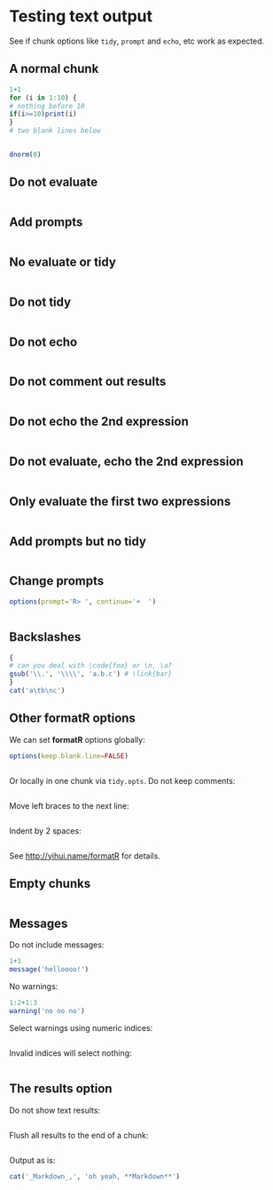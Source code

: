 # Testing text output

See if chunk options like `tidy`, `prompt` and `echo`, etc work as expected.

## A normal chunk

```r
1+1
for (i in 1:10) {
# nothing before 10
if(i>=10)print(i)
}
# two blank lines below


dnorm(0)
```

## Do not evaluate

```r
```

## Add prompts

```r
```

## No evaluate or tidy

```r
```

## Do not tidy

```r
```

## Do not echo

```r
```

## Do not comment out results

```r
```

## Do not echo the 2nd expression

```r
```

## Do not evaluate, echo the 2nd expression

```r
```

## Only evaluate the first two expressions

```r
```

## Add prompts but no tidy

```r
```

## Change prompts

```r
options(prompt='R> ', continue='+  ')
```

```r
```

## Backslashes

```r
{
# can you deal with \code{foo} or \n, \a?
gsub('\\.', '\\\\', 'a.b.c') # \link{bar}
}
cat('a\tb\nc')
```

## Other formatR options

We can set **formatR** options globally:

```r
options(keep.blank.line=FALSE)
```

```r
```

Or locally in one chunk via `tidy.opts`. Do not keep comments:

```r
```

Move left braces to the next line:

```r
```

Indent by 2 spaces:

```r
```

See <http://yihui.name/formatR> for details.

## Empty chunks

```r

```

## Messages

Do not include messages:

```r
1+1
message('helloooo!')
```

No warnings:

```r
1:2+1:3
warning('no no no')
```

Select warnings using numeric indices:

```r
```

Invalid indices will select nothing:

```r
```

## The results option

Do not show text results:

```r
```

Flush all results to the end of a chunk:

```r
```

Output as is:

```r
cat('_Markdown_,', 'oh yeah, **Markdown**')
```
